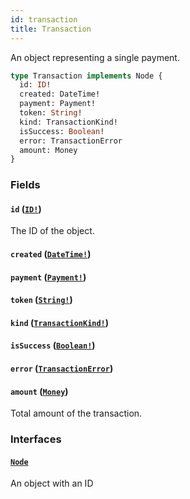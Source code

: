 ```yaml
---
id: transaction
title: Transaction
---
```


An object representing a single payment.

```graphql
type Transaction implements Node {
  id: ID!
  created: DateTime!
  payment: Payment!
  token: String!
  kind: TransactionKind!
  isSuccess: Boolean!
  error: TransactionError
  amount: Money
}
```

### Fields

#### `id` ([`ID!`](/api-reference/scalars/id.mdx))

The ID of the object.

#### `created` ([`DateTime!`](/api-reference/scalars/date-time.mdx))

#### `payment` ([`Payment!`](/api-reference/objects/payment.mdx))

#### `token` ([`String!`](/api-reference/scalars/string.mdx))

#### `kind` ([`TransactionKind!`](/api-reference/enums/transaction-kind.mdx))

#### `isSuccess` ([`Boolean!`](/api-reference/scalars/boolean.mdx))

#### `error` ([`TransactionError`](/api-reference/enums/transaction-error.mdx))

#### `amount` ([`Money`](/api-reference/objects/money.mdx))

Total amount of the transaction.

### Interfaces

#### [`Node`](/api-reference/interfaces/node.mdx)

An object with an ID
